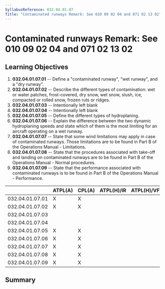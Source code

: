 ```yaml
---
SyllabusReference: 032.04.01.07
Title: "Contaminated runways Remark: See 010 09 02 04 and 071 02 13 02"
---
```


# Contaminated runways Remark: See 010 09 02 04 and 071 02 13 02

## Learning Objectives

1.  **032.04.01.07.01** -- Define a "contaminated runway", "wet runway", and a
    "dry runway".
2.  **032.04.01.07.02** -- Describe the different types of contamination: wet or
    water patches, frost-covered, dry snow, wet snow, slush, ice, compacted or
    rolled snow, frozen ruts or ridges.
3.  **032.04.01.07.03** -- Intentionally left blank
4.  **032.04.01.07.04** -- Intentionally left blank
5.  **032.04.01.07.05** -- Define the different types of hydroplaning.
6.  **032.04.01.07.06** -- Explain the difference between the two dynamic
    hydroplaning speeds and state which of them is the most limiting for an
    aircraft operating on a wet runway.
7.  **032.04.01.07.07** -- State that some wind limitations may apply in case of
    contaminated runways. Those limitations are to be found in Part B of the
    Operations Manual - Limitations.
8.  **032.04.01.07.08** -- State that the procedures associated with take-off
    and landing on contaminated runways are to be found in Part B of the
    Operations Manual - Normal procedures.
9.  **032.04.01.07.09** -- State that the performance associated with
    contaminated runways is to be found in Part B of the Operations Manual -
    Performance.

|                 | ATPL(A) | CPL(A) | ATPL(H)/IR | ATPL(H)/VFR | CPL(H) | IR  | CBIR(A) |
| --------------- | ------- | ------ | ---------- | ----------- | ------ | --- | ------- |
| 032.04.01.07.01 | X       | X      |            |             |        |     |         |
| 032.04.01.07.02 | X       | X      |            |             |        |     |         |
| 032.04.01.07.03 |         |        |            |             |        |     |         |
| 032.04.01.07.04 |         |        |            |             |        |     |         |
| 032.04.01.07.05 | X       | X      |            |             |        |     |         |
| 032.04.01.07.06 | X       | X      |            |             |        |     |         |
| 032.04.01.07.07 | X       | X      |            |             |        |     |         |
| 032.04.01.07.08 | X       | X      |            |             |        |     |         |
| 032.04.01.07.09 | X       | X      |            |             |        |     |         |

## Summary
